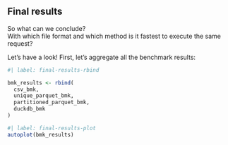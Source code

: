 ## Final results

So what can we conclude?  
With which file format and which method is it fastest to execute the same request?  

Let's have a look! First, let's aggregate all the benchmark results:

```r
#| label: final-results-rbind

bmk_results <- rbind(
  csv_bmk,
  unique_parquet_bmk,
  partitioned_parquet_bmk,
  duckdb_bmk
)
```


```r
#| label: final-results-plot
autoplot(bmk_results)
```



